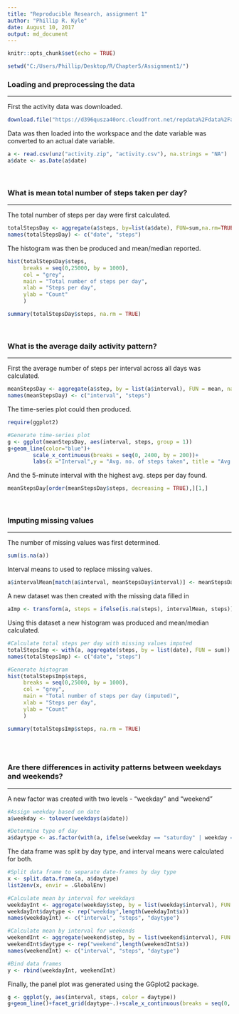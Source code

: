 ---
title: "Reproducible Research, assignment 1"
author: "Phillip R. Kyle"
date: August 10, 2017
output: md_document
---

```{r setup, include=FALSE, warning = FALSE}
knitr::opts_chunk$set(echo = TRUE)
```


```{r, include=FALSE}
setwd("C:/Users/Phillip/Desktop/R/Chapter5/Assignment1/")
``` 
  
### Loading and preprocessing the data
***

First the activity data was downloaded.  

```{r download_data, echo=TRUE}
download.file("https://d396qusza40orc.cloudfront.net/repdata%2Fdata%2Factivity.zip", "activity.zip")

```

Data was then loaded into the workspace and the date variable was converted to an actual date variable.

```{r}

a <- read.csv(unz("activity.zip", "activity.csv"), na.strings = "NA")
a$date <- as.Date(a$date)
```
</br>
  
### What is mean total number of steps taken per day?
***
The total number of steps per day were first calculated.  

```{r}
totalStepsDay <- aggregate(a$steps, by=list(a$date), FUN=sum,na.rm=TRUE)
names(totalStepsDay) <- c("date", "steps")
```
  
The histogram was then be produced and mean/median reported.

```{r}
hist(totalStepsDay$steps, 
     breaks = seq(0,25000, by = 1000), 
     col = "grey", 
     main = "Total number of steps per day", 
     xlab = "Steps per day",
     ylab = "Count"
     )

summary(totalStepsDay$steps, na.rm = TRUE)
```
</br>

### What is the average daily activity pattern?
***
First the average number of steps per interval across all days was calculated. 

```{r}
meanStepsDay <- aggregate(a$step, by = list(a$interval), FUN = mean, na.rm = TRUE)
names(meanStepsDay) <- c("interval", "steps")
```

The time-series plot could then produced.

```{r ggplot, include=FALSE}
require(ggplot2)
```

```{r}
#Generate time-series plot
g <- ggplot(meanStepsDay, aes(interval, steps, group = 1))
g+geom_line(color="blue")+
        scale_x_continuous(breaks = seq(0, 2400, by = 200))+ 
        labs(x ="Interval",y = "Avg. no. of steps taken", title = "Avg. number of steps taken by 5-minute intervals")
```

And the 5-minute interval with the highest avg. steps per day found. 
```{r}
meanStepsDay[order(meanStepsDay$steps, decreasing = TRUE),][1,]
```
</br>

### Imputing missing values
***
The number of missing values was first determined.

```{r}
sum(is.na(a))
```

Interval means to used to replace missing values.

```{r}
a$intervalMean[match(a$interval, meanStepsDay$interval)] <- meanStepsDay$steps
```

A new dataset was then created with the missing data filled in 
```{r}
aImp <- transform(a, steps = ifelse(is.na(steps), intervalMean, steps))
```

Using this dataset a new histogram was produced and mean/median calculated. 

```{r}
#Calculate total steps per day with missing values imputed
totalStepsImp <- with(a, aggregate(steps, by = list(date), FUN = sum))
names(totalStepsImp) <- c("date", "steps")

#Generate histogram 
hist(totalStepsImp$steps,
     breaks = seq(0,25000, by = 1000), 
     col = "grey", 
     main = "Total number of steps per day (imputed)", 
     xlab = "Steps per day",
     ylab = "Count"
     )

summary(totalStepsImp$steps, na.rm = TRUE)
     
```
</br>

### Are there differences in activity patterns between weekdays and weekends?
***

A new factor was created with two levels - "weekday" and "weekend" 

```{r}
#Assign weekday based on date
a$weekday <- tolower(weekdays(a$date))

#Determine type of day
a$daytype <- as.factor(with(a, ifelse(weekday == "saturday" | weekday =="sunday","weekend", "weekday")))
```

The data frame was split by day type, and interval means were calculated for both.

```{r}
#Split data frame to separate date-frames by day type
x <- split.data.frame(a, a$daytype)
list2env(x, envir = .GlobalEnv)

#Calculate mean by interval for weekdays
weekdayInt <- aggregate(weekday$step, by = list(weekday$interval), FUN = mean, na.rm = TRUE)
weekdayInt$daytype <- rep("weekday",length(weekdayInt$x))
names(weekdayInt) <- c("interval", "steps", "daytype")

#Calculate mean by interval for weekends
weekendInt <- aggregate(weekend$step, by = list(weekend$interval), FUN = mean, na.rm = TRUE)
weekendInt$daytype <- rep("weekend",length(weekendInt$x))
names(weekendInt) <- c("interval", "steps", "daytype")

#Bind data frames
y <- rbind(weekdayInt, weekendInt)

```


Finally, the panel plot was generated using the GGplot2 package. 

```{r}
g <- ggplot(y, aes(interval, steps, color = daytype))
g+geom_line()+facet_grid(daytype~.)+scale_x_continuous(breaks = seq(0, 2400, by = 200))+labs(x = "5-minute interval", y = "Steps")+theme_bw()
````


